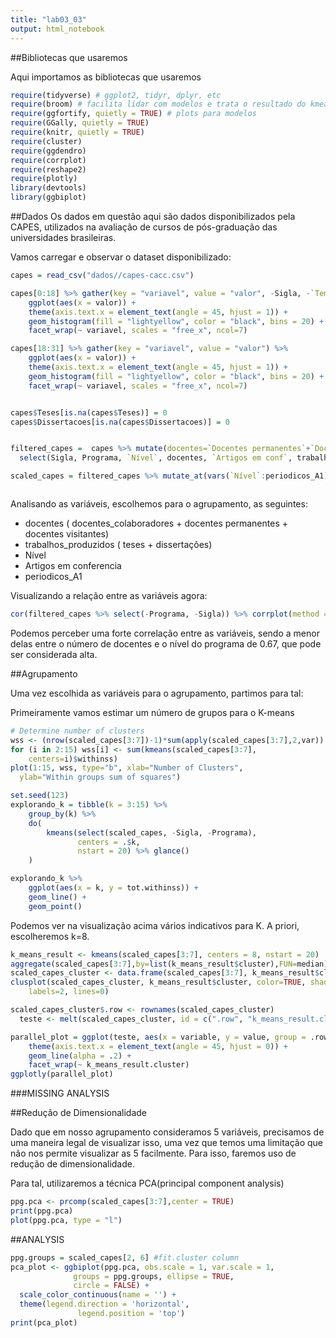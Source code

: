 ```yaml
---
title: "lab03_03"
output: html_notebook
---
```



##Bibliotecas que usaremos

Aqui importamos as bibliotecas que usaremos
```r
require(tidyverse) # ggplot2, tidyr, dplyr, etc
require(broom) # facilita lidar com modelos e trata o resultado do kmeans como modelo
require(ggfortify, quietly = TRUE) # plots para modelos
require(GGally, quietly = TRUE)
require(knitr, quietly = TRUE)
require(cluster)
require(ggdendro)
require(corrplot)
require(reshape2)
require(plotly)
library(devtools)
library(ggbiplot)

```

##Dados
Os dados em questão aqui são dados disponibilizados pela CAPES, utilizados na avaliação de cursos de pós-graduação das universidades brasileiras.

Vamos carregar e observar o dataset disponibilizado:
```r
capes = read_csv("dados//capes-cacc.csv")

capes[0:18] %>% gather(key = "variavel", value = "valor", -Sigla, -`Tem doutorado`, -Instituição, -Programa) %>% 
    ggplot(aes(x = valor)) + 
    theme(axis.text.x = element_text(angle = 45, hjust = 1)) +
    geom_histogram(fill = "lightyellow", color = "black", bins = 20) + 
    facet_wrap(~ variavel, scales = "free_x", ncol=7)

capes[18:31] %>% gather(key = "variavel", value = "valor") %>% 
    ggplot(aes(x = valor)) + 
    theme(axis.text.x = element_text(angle = 45, hjust = 1)) +
    geom_histogram(fill = "lightyellow", color = "black", bins = 20) + 
    facet_wrap(~ variavel, scales = "free_x", ncol=7)


capes$Teses[is.na(capes$Teses)] = 0
capes$Dissertacoes[is.na(capes$Dissertacoes)] = 0


filtered_capes =  capes %>% mutate(docentes=`Docentes permanentes`+`Docentes colaboradores`+`Docentes visitantes`, trabalhos_produzidos=Teses+Dissertacoes) %>% 
  select(Sigla, Programa, `Nível`, docentes, `Artigos em conf`, trabalhos_produzidos, periodicos_A1) 

scaled_capes = filtered_capes %>% mutate_at(vars(`Nível`:periodicos_A1), funs(as.numeric(scale(.))))



```

Analisando as variáveis, escolhemos para o agrupamento, as seguintes:

- docentes ( docentes_colaboradores + docentes permanentes + docentes visitantes)
- trabalhos_produzidos ( teses + dissertações)
- Nível
- Artigos em conferencia
- periodicos_A1


Visualizando a relação entre as variáveis agora:
```r
cor(filtered_capes %>% select(-Programa, -Sigla)) %>% corrplot(method = "number", type = "lower")

```

Podemos perceber uma forte correlação entre as variáveis, sendo a menor delas entre o número de docentes e o nível do programa de 0.67, que pode ser considerada alta.

##Agrupamento

Uma vez escolhida as variáveis para o agrupamento, partimos para tal:

Primeiramente vamos estimar um número de grupos para o K-means
```r

# Determine number of clusters
wss <- (nrow(scaled_capes[3:7])-1)*sum(apply(scaled_capes[3:7],2,var))
for (i in 2:15) wss[i] <- sum(kmeans(scaled_capes[3:7], 
  	centers=i)$withinss)
plot(1:15, wss, type="b", xlab="Number of Clusters",
  ylab="Within groups sum of squares")

set.seed(123)
explorando_k = tibble(k = 3:15) %>% 
    group_by(k) %>% 
    do(
        kmeans(select(scaled_capes, -Sigla, -Programa), 
               centers = .$k, 
               nstart = 20) %>% glance()
    )

explorando_k %>% 
    ggplot(aes(x = k, y = tot.withinss)) + 
    geom_line() + 
    geom_point()
```
Podemos ver na visualização acima vários indicativos para K. A priori, escolheremos k=8.

```r
k_means_result <- kmeans(scaled_capes[3:7], centers = 8, nstart = 20)
aggregate(scaled_capes[3:7],by=list(k_means_result$cluster),FUN=median)
scaled_capes_cluster <- data.frame(scaled_capes[3:7], k_means_result$cluster)
clusplot(scaled_capes_cluster, k_means_result$cluster, color=TRUE, shade=TRUE, 
  	labels=2, lines=0)
```

```r
scaled_capes_cluster$.row <- rownames(scaled_capes_cluster)
  teste <- melt(scaled_capes_cluster, id = c(".row", "k_means_result.cluster") )

parallel_plot = ggplot(teste, aes(x = variable, y = value, group = .row, colour = k_means_result.cluster)) + 
    theme(axis.text.x = element_text(angle = 45, hjust = 0)) +
    geom_line(alpha = .2) + 
    facet_wrap(~ k_means_result.cluster)
ggplotly(parallel_plot)
```


###MISSING ANALYSIS


##Redução de Dimensionalidade

Dado que em nosso agrupamento consideramos 5 variáveis, precisamos de uma maneira legal de visualizar isso, uma vez que temos uma limitação que não nos permite visualizar as 5 facilmente. Para isso, faremos uso de redução de dimensionalidade.

Para tal, utilizaremos a técnica PCA(principal component analysis)

```r
ppg.pca <- prcomp(scaled_capes[3:7],center = TRUE) 
print(ppg.pca)
plot(ppg.pca, type = "l")
```


##ANALYSIS

```r
ppg.groups = scaled_capes[2, 6] #fit.cluster column
pca_plot <- ggbiplot(ppg.pca, obs.scale = 1, var.scale = 1, 
              groups = ppg.groups, ellipse = TRUE, 
              circle = FALSE) + 
  scale_color_continuous(name = '') + 
  theme(legend.direction = 'horizontal', 
               legend.position = 'top')
print(pca_plot)
```




